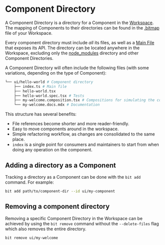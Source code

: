 # Component Directory

A Component Directory is a directory for a Component in the [Workspace](/workspace/overview).
The mapping of Components to their directories can be found in the [.bitmap](/workspace/bitmap) file of your Workspace.

Every component directory must include _all_ its files, as well as a [Main File](/components/main-file) that exposes its API. The directory can be located anywhere in the Workspace, excluding only the [node_modules](/workspace/node-modules) directory and other Component Directories.

A Component Directory will often include the following files (with some variations, depending on the type of Component):

```bash
└── ui/hello-world # Component directory
    ├── index.ts # Main file
    ├── hello-world.tsx 
    ├── hello-world.spec.tsx # Tests
    ├── my-welcome.composition.tsx # Compositions for simulating the component in different states and contexts.
    └── my-welcome.docs.mdx # Documentation
```

This structure has several benefits:

- File references become shorter and more reader-friendly.
- Easy to move components around in the workspace.
- Simple refactoring workflow, as changes are consolidated to the same place.
- `index` is a single point for consumers and maintainers to start from when doing any operation on the component.

## Adding a directory as a Component

Tracking a directory as a Component can be done with the `bit add` command. For example:

```bash
bit add path/to/component-dir --id ui/my-component
```

<!--TODO To learn more on tracking components in the Workspace. Head over to the [Tracking Components section](/workspace/tracking-components). -->

## Removing a component directory

Removing a specific Component Directory in the Workspace can be achieved by using the `bit remove` command without the `--delete-files` flag which also removes the entire directory.

```bash
bit remove ui/my-welcome
```
